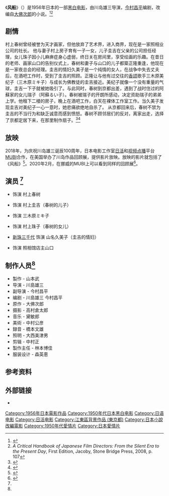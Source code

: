 {{Infobox film
| name           = {{nihongo|風船}}
| image          =
| caption        = 
| director       = {{ja-link|川岛雄三|川島雄三}}
| producer       = 
| writer         = [[今村昌平|今村昌平]]<br/>川岛雄三<br/>大佛次郎
| starring       =
| music          = [[黛敏郎|黛敏郎]]
| cinematography = 高村倉太郎
| editing        = 中村正
| distributor    = [[日活|日活]]
| released       = {{Film date|1956|02|19|ref1=<ref name='cast'>{{cite web|title=風船|url=http://www.jmdb.ne.jp/1956/cf000880.htm|publisher=|language=Ja|accessdate=2020-02-10|archive-date=2019-09-16|archive-url=https://web.archive.org/web/20190916125814/http://www.jmdb.ne.jp/1956/cf000880.htm|dead-url=no}}</ref>}} （日本）
| runtime        = 110 分钟
| country        = [[日本|日本]]
| awards         =
| language       = 日语
| budget         = 
}}
《'''风船'''》（{{Lang-ja|風船}}）是1956年日本的一部[[黑白电影|黑白电影]]，由川岛雄三导演，[[今村昌平|今村昌平]]编剧，改编自[[大佛次郎|大佛次郎]]的小说。<ref>{{cite web|title=Japan On Film|url=https://japanonfilm.wordpress.com/2018/10/20/the-balloon-fusen-1956/|publisher=MUBI|language=En|accessdate=2020-02-10|archive-url=https://web.archive.org/web/20200725024831/https://japanonfilm.wordpress.com/2018/10/20/the-balloon-fusen-1956/|archive-date=2020-07-25|dead-url=no}}</ref><ref>''A Critical Handbook of Japanese Film Directors: From the Silent Era to the Present Day'', First Edition, Jacoby, Stone Bridge Press, 2008, p. 107</ref>

== 剧情 ==
村上春树曾经被誉为天才画家，但他放弃了艺术界，进入商界，现在是一家照相业公司的社长。 他与妻子村上房子育有一子一女，儿子圭吉在父亲的公司担任经理，女儿珠子因小儿麻痹症身心虚弱，终日关在房间里，享受绘画的乐趣。在昔日的老师、画家山口的告别仪式上，春树和妻子与山口的儿子都築正隆重逢，他现在是一家夜总会的经理。圭吉的情妇久美子是一个纯情的女人，在战争中失去丈夫后，在酒吧工作时，受到了圭吉的照顾。正隆让与他有过交往的[[香颂|香颂]]歌手三木原美纪子（三木原ミキ子）与成长为佛教徒的圭吉接近。美纪子就像一个没有重量的气球，圭吉一下子就被她吸引了。与此同时，春树到京都出差，遇到了战时住过的阿蘇家的女儿瑞子（阿蘇るい子）。春树被瑞子的开朗所感动，决定资助瑞子的弟弟上学。他租下二楼的房子，晚上在酒吧工作，白天在裸体工作室工作。当久美子发现圭吉对美纪子一心一意时，她悲痛欲绝地自杀了。 从京都回来后，春树不禁为圭吉的不当行为和缺乏诚意而感到愤怒。春树不顾邻居们的反对，离家出走，选择了京都定居下来，在那里制作扇子。<ref>{{cite web|title=The Ballon (1956)|url=https://mubi.com/nb/films/the-balloon-1956|publisher=MUBI|language=no|accessdate=2020-02-10}}</ref><ref name="douban">{{cite web |title=風船 |url=https://movie.douban.com/subject/10777778/ |website=豆瓣 |accessdate=2020-07-25 |archive-url=https://web.archive.org/web/20200725035143/https://movie.douban.com/subject/10777778/ |archive-date=2020-07-25 |dead-url=no }}</ref>

== 放映 ==
2018年，为庆祝川岛雄三诞辰100周年，日本电影工作室[[日活|日活]]和[[视频点播|视频点播]]平台[[MUBI|MUBI]]合作，在美国举办了川岛作品回顾展，提供影片放映。放映的影片就包括了《风船》<ref>{{cite web|title=MUBI to curate Kawashima homage|url=https://www.screendaily.com/news/mubi-to-curate-kawashima-homage-exclusive/5129142.article|publisher=MUBI|language=en|accessdate=2020-02-10|archive-url=https://web.archive.org/web/20200725035206/https://www.screendaily.com/news/mubi-to-curate-kawashima-homage-exclusive/5129142.article|archive-date=2020-07-25|dead-url=no}}</ref>。2020年2月，在挪威的MUBI上可以看到同样的回顾展<ref>{{cite web|title=The Ballon (1956)|url=https://mubi.com/nb/specials/yuzo-kawashima|publisher=MUBI|language=no|accessdate=2020-02-10}}</ref>。

== 演员 <ref name="cast" />==
* {{link-ja|森雅之}} 饰演 村上春树
* {{link-ja|三桥达也|三橋達也}} 饰演 村上圭吉（春树的儿子）
* {{link-ja|北原三枝}} 饰演 三木原ミキ子
* {{link-ja|芦川泉|芦川いづみ}} 饰演 村上珠子（春树的女儿）
* [[新珠三千代|新珠三千代]] 饰演 山名久美子（圭吉的情妇）
* {{link-ja|天草四郎 (演員)|天草四郎_(俳優)|天草四郎}} 饰演 照相馆店主山口

== 制作人员<ref name="cast" /> ==
*製作 - 山本武
*导演 - 川島雄三
*副导演 - 今村昌平
*编剧 - 川島雄三 今村昌平
*原作 - 大佛次郎
*摄影 - 高村倉太郎
*音乐 - 黛敏郎
*美術 - 中村公彦
*録音 - 橋本文雄
*照明 - 大西美津男
*剪辑 - 中村正
*製作主任 - 林本博佳
*服装设计 - 森英恵

== 参考资料 ==
{{reflist}}

== 外部链接 ==
* {{IMDb title|02532454}}

{{DEFAULTSORT:Balloon, The}}
[[Category:1956年日本電影作品|Category:1956年日本電影作品]]
[[Category:1950年代日本黑白电影|Category:1950年代日本黑白电影]]
[[Category:日语电影|Category:日语电影]]
[[Category:日活电影|Category:日活电影]]
[[Category:江東區背景作品_(東京都)|Category:江東區背景作品 (東京都)]]
[[Category:日本小說改編電影|Category:日本小說改編電影]]
[[Category:1950年代愛情片|Category:1950年代愛情片]]
[[Category:日本愛情片|Category:日本愛情片]]